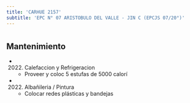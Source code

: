 ```yaml
---
title: 'CARHUE 2157'
subtitle: 'EPC N° 07 ARISTOBULO DEL VALLE - JIN C (EPCJS 07/20°)'
---
```


#


## Mantenimiento

*  (2022) Calefaccion y Refrigeracion 
    + Proveer y coloc 5 estufas de 5000 calorí

*  (2022) Albañileria / Pintura 
    + Colocar redes plásticas y bandejas



